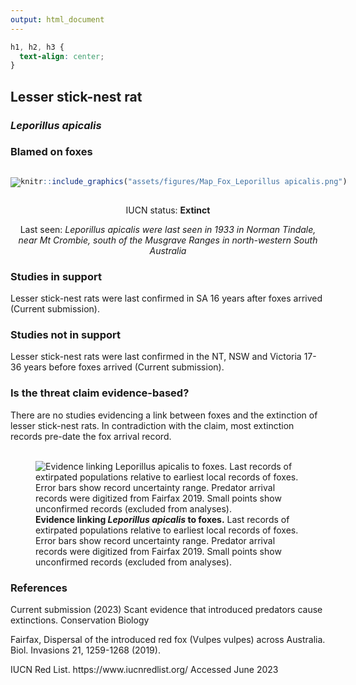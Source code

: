 ```yaml
---
output: html_document
---
```

```css
h1, h2, h3 {
  text-align: center;
}
```

## **Lesser stick-nest rat**
### *Leporillus apicalis*
### Blamed on foxes

:::: {style="display: flex;"}

::: {}

[![](assets/photos/Leporillus apicalis.png)](https://www.inaturalist.org/photos/136751?size=original)

:::

::: {}

:::

::: {}
  ```r
  knitr::include_graphics("assets/figures/Map_Fox_Leporillus apicalis.png")
  ```
:::

::::

<center>
IUCN status: **Extinct**

Last seen: *Leporillus apicalis were last seen in 1933 in Norman Tindale, near Mt Crombie, south of the Musgrave Ranges in north-western South Australia*

</center>


### Studies in support

Lesser stick-nest rats were last confirmed in SA 16 years after foxes arrived (Current submission).

### Studies not in support

Lesser stick-nest rats were last confirmed in the NT, NSW and Victoria 17-36 years before foxes arrived (Current submission).

### Is the threat claim evidence-based?

There are no studies evidencing a link between foxes and the extinction of lesser stick-nest rats. In contradiction with the claim, most extinction records pre-date the fox arrival record.
<br>
<br>

![**Evidence linking *Leporillus apicalis* to foxes.** Last records of extirpated populations relative to earliest local records of foxes. Error bars show record uncertainty range. Predator arrival records were digitized from Fairfax 2019. Small points show unconfirmed records (excluded from analyses).](assets/figures/Main_Evidence_Fox_Leporillus apicalis.png)

### References

Current submission (2023) Scant evidence that introduced predators cause extinctions. Conservation Biology

Fairfax, Dispersal of the introduced red fox (Vulpes vulpes) across Australia. Biol. Invasions 21, 1259-1268 (2019).

IUCN Red List. https://www.iucnredlist.org/ Accessed June 2023

